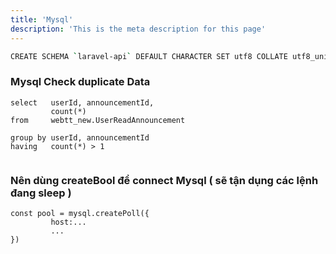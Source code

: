 ```yaml
---
title: 'Mysql'
description: 'This is the meta description for this page'
---
```


```bash
CREATE SCHEMA `laravel-api` DEFAULT CHARACTER SET utf8 COLLATE utf8_unicode_ci; // Create new DB 

```

### Mysql Check duplicate Data
```
select   userId, announcementId, 
         count(*)
from     webtt_new.UserReadAnnouncement

group by userId, announcementId
having   count(*) > 1


```

### Nên dùng createBool để connect Mysql ( sẽ tận dụng các lệnh đang sleep )
```
const pool = mysql.createPoll({
         host:...
         ...
})


```
